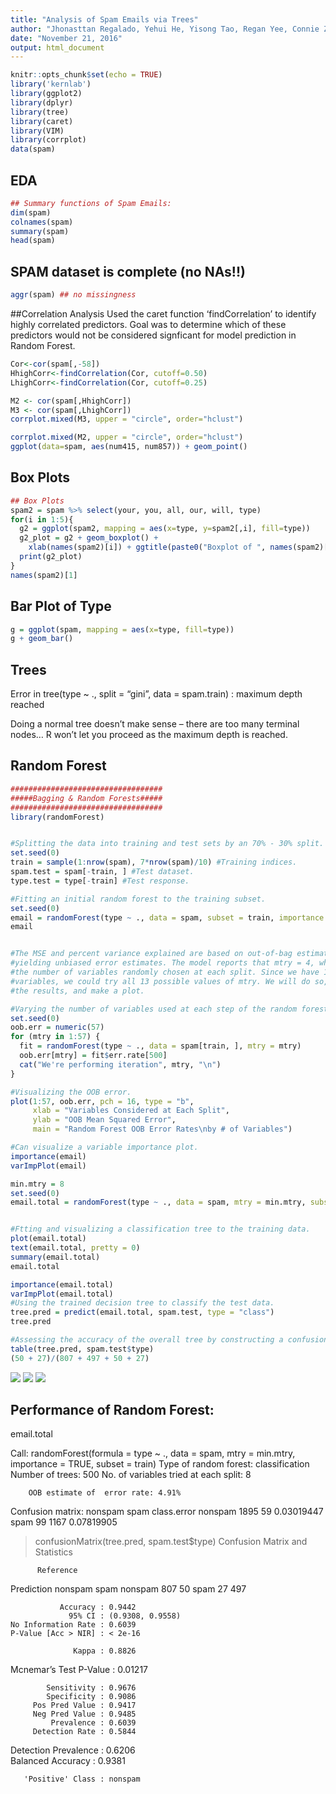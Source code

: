 ```yaml
---
title: "Analysis of Spam Emails via Trees"
author: "Jhonasttan Regalado, Yehui He, Yisong Tao, Regan Yee, Connie Zhang"
date: "November 21, 2016"
output: html_document
---
```


```r
knitr::opts_chunk$set(echo = TRUE)
library('kernlab')
library(ggplot2)
library(dplyr)
library(tree)
library(caret)
library(VIM)
library(corrplot)
data(spam)
```

## EDA 

```r
## Summary functions of Spam Emails:
dim(spam)
colnames(spam)
summary(spam)
head(spam)
```

## SPAM dataset is complete (no NAs!!)
```r
aggr(spam) ## no missingness
```

##Correlation Analysis
Used the caret function 'findCorrelation' to identify highly correlated predictors. Goal was to determine which of these predictors would not be considered signficant for model prediction in Random Forest.

```r
Cor<-cor(spam[,-58])
HhighCorr<-findCorrelation(Cor, cutoff=0.50) 
LhighCorr<-findCorrelation(Cor, cutoff=0.25)

M2 <- cor(spam[,HhighCorr])
M3 <- cor(spam[,LhighCorr])
corrplot.mixed(M3, upper = "circle", order="hclust")

corrplot.mixed(M2, upper = "circle", order="hclust")
ggplot(data=spam, aes(num415, num857)) + geom_point()
```


## Box Plots
```r
## Box Plots
spam2 = spam %>% select(your, you, all, our, will, type)
for(i in 1:5){
  g2 = ggplot(spam2, mapping = aes(x=type, y=spam2[,i], fill=type))
  g2_plot = g2 + geom_boxplot() + 
    xlab(names(spam2)[i]) + ggtitle(paste0("Boxplot of ", names(spam2)[i]))
  print(g2_plot)
}
names(spam2)[1]
```

## Bar Plot of Type
```r
g = ggplot(spam, mapping = aes(x=type, fill=type))
g + geom_bar()
```

## Trees
Error in tree(type ~ ., split = "gini", data = spam.train) : 
  maximum depth reached
  
Doing a normal tree doesn't make sense -- there are too many terminal nodes...
R won't let you proceed as the maximum depth is reached.


## Random Forest
```r
##################################
#####Bagging & Random Forests#####
##################################
library(randomForest)


#Splitting the data into training and test sets by an 70% - 30% split.
set.seed(0)
train = sample(1:nrow(spam), 7*nrow(spam)/10) #Training indices.
spam.test = spam[-train, ] #Test dataset.
type.test = type[-train] #Test response.

#Fitting an initial random forest to the training subset.
set.seed(0)
email = randomForest(type ~ ., data = spam, subset = train, importance = TRUE)
email


#The MSE and percent variance explained are based on out-of-bag estimates,
#yielding unbiased error estimates. The model reports that mtry = 4, which is
#the number of variables randomly chosen at each split. Since we have 13 overall
#variables, we could try all 13 possible values of mtry. We will do so, record
#the results, and make a plot.

#Varying the number of variables used at each step of the random forest procedure.
set.seed(0)
oob.err = numeric(57)
for (mtry in 1:57) {
  fit = randomForest(type ~ ., data = spam[train, ], mtry = mtry)
  oob.err[mtry] = fit$err.rate[500]
  cat("We're performing iteration", mtry, "\n")
}

#Visualizing the OOB error.
plot(1:57, oob.err, pch = 16, type = "b",
     xlab = "Variables Considered at Each Split",
     ylab = "OOB Mean Squared Error",
     main = "Random Forest OOB Error Rates\nby # of Variables")

#Can visualize a variable importance plot.
importance(email)
varImpPlot(email)

min.mtry = 8
set.seed(0)
email.total = randomForest(type ~ ., data = spam, mtry = min.mtry, subset = train, importance = TRUE)


#Ftting and visualizing a classification tree to the training data.
plot(email.total)
text(email.total, pretty = 0)
summary(email.total)
email.total

importance(email.total)
varImpPlot(email.total)
#Using the trained decision tree to classify the test data.
tree.pred = predict(email.total, spam.test, type = "class")
tree.pred

#Assessing the accuracy of the overall tree by constructing a confusion matrix.
table(tree.pred, spam.test$type)
(50 + 27)/(807 + 497 + 50 + 27)
```

![](./Rplot.png)
![](./Rplot01.png)
![](./Rplot02.png)

## Performance of Random Forest:
email.total

Call:
 randomForest(formula = type ~ ., data = spam, mtry = min.mtry,      importance = TRUE, subset = train) 
               Type of random forest: classification
                     Number of trees: 500
No. of variables tried at each split: 8

        OOB estimate of  error rate: 4.91%
Confusion matrix:
        nonspam spam class.error
nonspam    1895   59  0.03019447
spam         99 1167  0.07819905


> confusionMatrix(tree.pred, spam.test$type)
Confusion Matrix and Statistics

          Reference
Prediction nonspam spam
   nonspam     807   50
   spam         27  497
                                          
               Accuracy : 0.9442          
                 95% CI : (0.9308, 0.9558)
    No Information Rate : 0.6039          
    P-Value [Acc > NIR] : < 2e-16         
                                          
                  Kappa : 0.8826          
 Mcnemar's Test P-Value : 0.01217         
                                          
            Sensitivity : 0.9676          
            Specificity : 0.9086          
         Pos Pred Value : 0.9417          
         Neg Pred Value : 0.9485          
             Prevalence : 0.6039          
         Detection Rate : 0.5844          
   Detection Prevalence : 0.6206          
      Balanced Accuracy : 0.9381          
                                          
       'Positive' Class : nonspam  